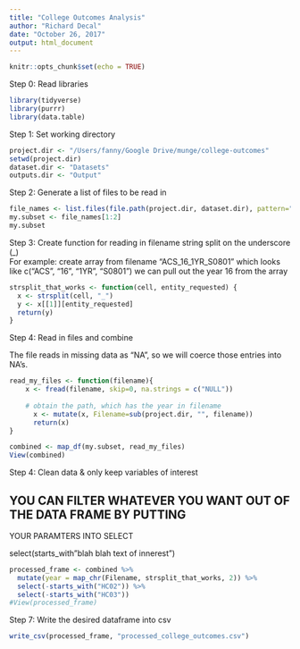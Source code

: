 ```yaml
---
title: "College Outcomes Analysis"
author: "Richard Decal"
date: "October 26, 2017"
output: html_document
---
```


```r
knitr::opts_chunk$set(echo = TRUE)
```

Step 0: Read libraries  
```r
library(tidyverse)
library(purrr)
library(data.table)
```

Step 1: Set working directory  
```r
project.dir <- "/Users/fanny/Google Drive/munge/college-outcomes"
setwd(project.dir)
dataset.dir <- "Datasets"
outputs.dir <- "Output"
```


Step 2: Generate a list of files to be read in  
```r
file_names <- list.files(file.path(project.dir, dataset.dir), pattern="*.csv", full.names=TRUE) 
my.subset <- file_names[1:2]
my.subset
```


Step 3: Create function for reading in filename string
split on the underscore (_)  
For example:
create array from filename "ACS_16_1YR_S0801"
which looks like c("ACS", "16", "1YR", "S0801")
we can pull out the year 16 from the array  
```r
strsplit_that_works <- function(cell, entity_requested) {
  x <- strsplit(cell, "_")
  y <- x[[1]][entity_requested]
  return(y)
}
```



Step 4: Read in files and combine    

The file reads in missing data as "NA", so we will coerce those entries into NA's.  

```r
read_my_files <- function(filename){
    x <- fread(filename, skip=0, na.strings = c("NULL"))
    
    # obtain the path, which has the year in filename
      x <- mutate(x, Filename=sub(project.dir, "", filename))
      return(x)
}

combined <- map_df(my.subset, read_my_files)
View(combined)
```


Step 4: Clean data & only keep variables of interest 

## YOU CAN FILTER WHATEVER YOU WANT OUT OF THE DATA FRAME BY PUTTING
YOUR PARAMTERS INTO SELECT   

select(starts_with"blah blah text of innerest")
```r
processed_frame <- combined %>%
  mutate(year = map_chr(Filename, strsplit_that_works, 2)) %>% 
  select(-starts_with("HC02")) %>% 
  select(-starts_with("HC03"))
#View(processed_frame)
```


Step 7: Write the desired dataframe into csv  
```r
write_csv(processed_frame, "processed_college_outcomes.csv")
```


